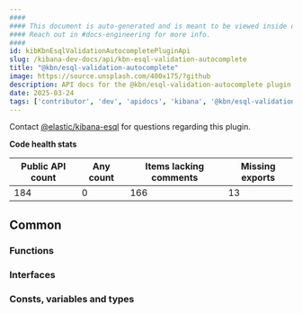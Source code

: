 ```yaml
---
####
#### This document is auto-generated and is meant to be viewed inside our experimental, new docs system.
#### Reach out in #docs-engineering for more info.
####
id: kibKbnEsqlValidationAutocompletePluginApi
slug: /kibana-dev-docs/api/kbn-esql-validation-autocomplete
title: "@kbn/esql-validation-autocomplete"
image: https://source.unsplash.com/400x175/?github
description: API docs for the @kbn/esql-validation-autocomplete plugin
date: 2025-03-24
tags: ['contributor', 'dev', 'apidocs', 'kibana', '@kbn/esql-validation-autocomplete']
---
```




Contact [@elastic/kibana-esql](https://github.com/orgs/elastic/teams/kibana-esql) for questions regarding this plugin.

**Code health stats**

| Public API count  | Any count | Items lacking comments | Missing exports |
|-------------------|-----------|------------------------|-----------------|
| 184 | 0 | 166 | 13 |

## Common

### Functions
<DocDefinitionList data={kbnEsqlValidationAutocompleteObj.common.functions}/>

### Interfaces
<DocDefinitionList data={kbnEsqlValidationAutocompleteObj.common.interfaces}/>

### Consts, variables and types
<DocDefinitionList data={kbnEsqlValidationAutocompleteObj.common.misc}/>

